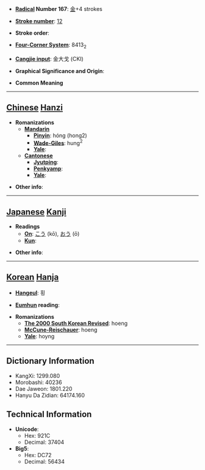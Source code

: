 * '''[[Wiktionary:Chinese radical index| Radical]] Number 167''': [[Wiktionary:Chinese radical index 金|金]]+4 strokes

* '''[[Wiktionary:Chinese total strokes index|Stroke number]]''': [[Wiktionary:Chinese total strokes index 12|12]]

* '''Stroke order''': 

* '''[[Wiktionary:Chinese four corner index|Four-Corner System]]''': 8413<sub>2</sub>

* '''[[Wiktionary:Chinese Cangjie index|Cangjie input]]''': 金大戈 (CKI)

* '''Graphical Significance and Origin''': 

* '''Common Meaning'''

----

== [[Chinese]] [[Hanzi]] ==

* '''Romanizations'''
** '''[[Mandarin]]'''
*** '''[[Pinyin]]''': hóng (hong2)
*** '''[[Wade-Giles]]''': hung<sup>2</sup>
*** '''[[Yale]]''': 
** '''[[Cantonese]]'''
*** '''[[Jyutping]]''':
*** '''[[Penkyamp]]''': 
*** '''[[Yale]]''': 

* '''Other info''': 

----

== [[Japanese]] [[Kanji]] ==

* '''Readings'''
** '''[[On]]''': [[こう]] (kō), [[おう]] (ō)
** '''[[Kun]]''': 

* '''Other info''':  

----

== [[Korean]] [[Hanja]] ==

* '''[[Hangeul]]''': 횡

* '''[[Eumhun]] reading''': 

* '''Romanizations'''
** '''[[The 2000 South Korean Revised Romanization|The 2000 South Korean Revised]]''': hoeng
** '''[[McCune-Reischauer]]''': hoeng
** '''[[Yale]]''': hoyng

----

== Dictionary Information ==

* KangXi: 1299.080
* Morobashi: 40236
* Dae Jaweon: 1801.220
* Hanyu Da Zidian: 64174.160

== Technical Information ==

* '''Unicode''':
** Hex: 921C
** Decimal: 37404
* '''Big5''':
** Hex: DC72
** Decimal: 56434